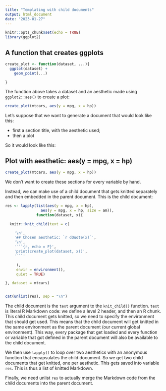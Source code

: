 ```yaml
---
title: "Templating with child documents"
output: html_document
date: "2023-01-27"
---
```


```r
knitr::opts_chunk$set(echo = TRUE)
library(ggplot2)
```

## A function that creates ggplots

```r
create_plot <- function(dataset, ...){
  ggplot(dataset) +
    geom_point(...)

}
```

The function above takes a dataset and an aesthetic made using `ggplot2::aes()` to
create a plot:

```r
create_plot(mtcars, aes(y = mpg, x = hp))
```

Let’s suppose that we want to generate a document that would look like this:

- first a section title, with the aesthetic used;
- then a plot

So it would look like this:

## Plot with aesthetic: aes(y = mpg, x = hp)

```r
create_plot(mtcars, aes(y = mpg, x = hp))
```

We don’t want to create these sections for every variable by hand.

Instead, we can make use of a child document that gets knitted separately
and then embedded in the parent document. This is the child document:

```r

res <- lapply(list(aes(y = mpg, x = hp),
                aes(y = mpg, x = hp, size = am)),
              function(dataset, x){

  knitr::knit_child(text = c(

    '\n',
    '## Chosen aesthetic: `r dQuote(x)`',
    '\n',
    '```{r, echo = F}',
    'print(create_plot(dataset, x))',
    '```'

     ),
     envir = environment(),
     quiet = TRUE)

}, dataset = mtcars)


cat(unlist(res), sep = "\n")
```

The child document is the `text` argument to the `knit_child()` function.
`text` is literal R Markdown code: we define a level 2 header, and then an 
R chunk. This child document gets knitted, so we need to specify the 
environment that should get used. This means that the child document will
get knitted in the same environment as the parent document (our current 
global environment). This way, every package that get loaded and every function
or variable that got defined in the parent document will also be available to
the child document.

We then use `lapply()` to loop over two aesthetics with an anonymous function
that encapsulates the child document. So we get two child documents that get
knitted, one per aesthetic. This gets saved into variable `res`. This is thus
a list of knitted Markdown.

Finally, we need unlist `res` to actually merge the Markdown code from the 
child documents into the parent document.
